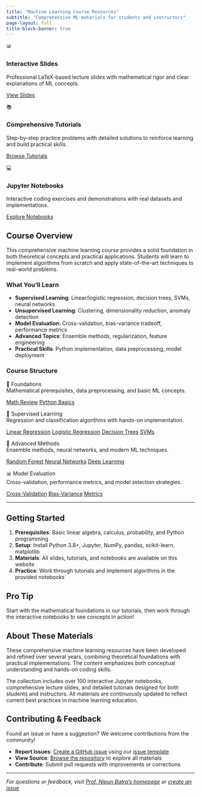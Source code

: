 ```yaml
---
title: "Machine Learning Course Resources"
subtitle: "Comprehensive ML materials for students and instructors"
page-layout: full
title-block-banner: true
---
```


::: {.feature-grid}
::: {.feature-card}
<div class="feature-icon">📊</div>

### Interactive Slides
Professional LaTeX-based lecture slides with mathematical rigor and clear explanations of ML concepts.

[View Slides](slides.qmd){.btn .btn-primary}
:::

::: {.feature-card}
<div class="feature-icon">📚</div>

### Comprehensive Tutorials
Step-by-step practice problems with detailed solutions to reinforce learning and build practical skills.

[Browse Tutorials](tutorials.qmd){.btn .btn-primary}
:::

::: {.feature-card}
<div class="feature-icon">💻</div>

### Jupyter Notebooks
Interactive coding exercises and demonstrations with real datasets and implementations.

[Explore Notebooks](notebooks.qmd){.btn .btn-primary}
:::
:::

## Course Overview

This comprehensive machine learning course provides a solid foundation in both theoretical concepts and practical applications. Students will learn to implement algorithms from scratch and apply state-of-the-art techniques to real-world problems.

### What You'll Learn

- **Supervised Learning**: Linear/logistic regression, decision trees, SVMs, neural networks
- **Unsupervised Learning**: Clustering, dimensionality reduction, anomaly detection  
- **Model Evaluation**: Cross-validation, bias-variance tradeoff, performance metrics
- **Advanced Topics**: Ensemble methods, regularization, feature engineering
- **Practical Skills**: Python implementation, data preprocessing, model deployment

### Course Structure

::: {.topic-card}
<div class="topic-title">📐 Foundations</div>
<div class="topic-description">Mathematical prerequisites, data preprocessing, and basic ML concepts.</div>

<div class="topic-links">
[Math Review](tutorials.qmd){.topic-link}
[Python Basics](notebooks.qmd){.topic-link}
</div>
:::

::: {.topic-card}
<div class="topic-title">🎯 Supervised Learning</div>
<div class="topic-description">Regression and classification algorithms with hands-on implementation.</div>

<div class="topic-links">
[Linear Regression](slides.qmd){.topic-link}
[Logistic Regression](slides.qmd){.topic-link}
[Decision Trees](slides.qmd){.topic-link}
[SVMs](slides.qmd){.topic-link}
</div>
:::

::: {.topic-card}
<div class="topic-title">🚀 Advanced Methods</div>
<div class="topic-description">Ensemble methods, neural networks, and modern ML techniques.</div>

<div class="topic-links">
[Random Forest](slides.qmd){.topic-link}
[Neural Networks](slides.qmd){.topic-link}
[Deep Learning](notebooks.qmd){.topic-link}
</div>
:::

::: {.topic-card}
<div class="topic-title">📊 Model Evaluation</div>
<div class="topic-description">Cross-validation, performance metrics, and model selection strategies.</div>

<div class="topic-links">
[Cross-Validation](tutorials.qmd){.topic-link}
[Bias-Variance](slides.qmd){.topic-link}
[Metrics](notebooks.qmd){.topic-link}
</div>
:::

---

## Getting Started

1. **Prerequisites**: Basic linear algebra, calculus, probability, and Python programming
2. **Setup**: Install Python 3.8+, Jupyter, NumPy, pandas, scikit-learn, matplotlib
3. **Materials**: All slides, tutorials, and notebooks are available on this website
4. **Practice**: Work through tutorials and implement algorithms in the provided notebooks

::: {.callout-tip}
## Pro Tip
Start with the mathematical foundations in our tutorials, then work through the interactive notebooks to see concepts in action!
:::

## About These Materials

These comprehensive machine learning resources have been developed and refined over several years, combining theoretical foundations with practical implementations. The content emphasizes both conceptual understanding and hands-on coding skills.

The collection includes over 100 interactive Jupyter notebooks, comprehensive lecture slides, and detailed tutorials designed for both students and instructors. All materials are continuously updated to reflect current best practices in machine learning education.

## Contributing & Feedback

Found an issue or have a suggestion? We welcome contributions from the community!

- **Report Issues**: [Create a GitHub issue](https://github.com/nipunbatra/ml-teaching/issues/new) using our [issue template](ISSUE_TEMPLATE.md)
- **View Source**: [Browse the repository](https://github.com/nipunbatra/ml-teaching) to explore all materials
- **Contribute**: Submit pull requests with improvements or corrections

---

*For questions or feedback, visit [Prof. Nipun Batra's homepage](https://nipunbatra.github.io) or [create an issue](https://github.com/nipunbatra/ml-teaching/issues)*